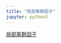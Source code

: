 ---
title: "局部离群因子"
jupyter: python3
---

[局部离群因子](https://www.dbs.ifi.lmu.de/Publikationen/Papers/LOF.pdf)